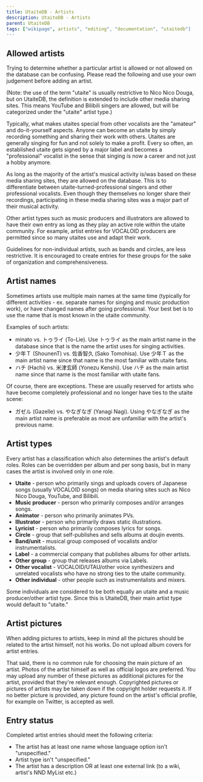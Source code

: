 ---
title: UtaiteDB - Artists
description: UtaiteDB - Artists
parent: UtaiteDB
tags: ["wikipage", artists", "editing", "documentation", "utaitedb"]
---

## Allowed artists

Trying to determine whether a particular artist is allowed or not allowed on the database can be confusing. Please read the following and use your own judgement before adding an artist.

(Note: the use of the term "utaite" is usually restrictive to Nico Nico Douga, but on UtaiteDB, the definition is extended to include other media sharing sites. This means YouTube and Bilibili singers are allowed, but will be categorized under the "utaite" artist type.)

Typically, what makes utaites special from other vocalists are the "amateur" and do-it-yourself aspects. Anyone can become an utaite by simply recording something and sharing their work with others. Utaites are generally singing for fun and not solely to make a profit. Every so often, an established utaite gets signed by a major label and becomes a "professional" vocalist in the sense that singing is now a career and not just a hobby anymore. 

As long as the majority of the artist's musical activity is/was based on these media sharing sites, they are allowed on the database. This is to differentiate between utaite-turned-professional singers and other professional vocalists. Even though they themselves no longer share their recordings, participating in these media sharing sites was a major part of their musical activity.

Other artist types such as music producers and illustrators are allowed to have their own entry as long as they play an active role within the utaite community. For example, artist entries for VOCALOID producers are permitted since so many utaites use and adapt their work.

Guidelines for non-individual artists, such as bands and circles, are less restrictive. It is encouraged to create entries for these groups for the sake of organization and comprehensiveness.

## Artist names

Sometimes artists use multiple main names at the same time (typically for different activities - ex. separate names for singing and music production work), or have changed names after going professional. Your best bet is to use the name that is most known in the utaite community. 

Examples of such artists:

* minato vs. トゥライ (To-Lie). Use トゥライ as the main artist name in the database since that is the name the artist uses for singing activities.
* 少年Ｔ (ShounenT) vs. 佐香智久 (Sako Tomohisa). Use 少年Ｔ as the main artist name since that name is the most familiar with utaite fans.
* ハチ (Hachi) vs. 米津玄師 (Yonezu Kenshi). Use ハチ as the main artist name since that name is the most familiar with utaite fans.

Of course, there are exceptions. These are usually reserved for artists who have become completely professional and no longer have ties to the utaite scene:

* ガゼル (Gazelle) vs. やなぎなぎ (Yanagi Nagi). Using やなぎなぎ as the main artist name is preferable as most are unfamiliar with the artist's previous name.

## Artist types

Every artist has a classification which also determines the artist's default roles. Roles can be overridden per album and per song basis, but in many cases the artist is involved only in one role.

* **Utaite** - person who primarily sings and uploads covers of Japanese songs (usually VOCALOID songs) on media sharing sites such as Nico Nico Douga, YouTube, and Bilibili.
* **Music producer** - person who primarily composes and/or arranges songs.
* **Animator** - person who primarily animates PVs.
* **Illustrator** - person who primarily draws static illustrations.
* **Lyricist** - person who primarily composes lyrics for songs.
* **Circle** - group that self-publishes and sells albums at doujin events.
* **Band/unit** - musical group composed of vocalists and/or instrumentalists.
* **Label** - a commercial company that publishes albums for other artists.
* **Other group** - group that releases albums via Labels.
* **Other vocalist** - VOCALOID/UTAU/other voice synthesizers and unrelated vocalists who have no strong ties to the utaite community.
* **Other individual** - other people such as instrumentalists and mixers.

Some individuals are considered to be both equally an utaite and a music producer/other artist type. Since this is UtaiteDB, their main artist type would default to "utaite."

## Artist pictures

When adding pictures to artists, keep in mind all the pictures should be related to the artist himself, not his works. Do not upload album covers for artist entries.

That said, there is no common rule for choosing the main picture of an artist. Photos of the artist himself as well as official logos are preferred. You may upload any number of these pictures as additional pictures for the artist, provided that they're relevant enough. Copyrighted pictures or pictures of artists may be taken down if the copyright holder requests it.
If no better picture is provided, any picture found on the artist's official profile, for example on Twitter, is accepted as well.

## Entry status

Completed artist entries should meet the following criteria:

* The artist has at least one name whose language option isn't "unspecified."
* Artist type isn't "unspecified."
* The artist has a description OR at least one external link (to a wiki, artist's NND MyList etc.)